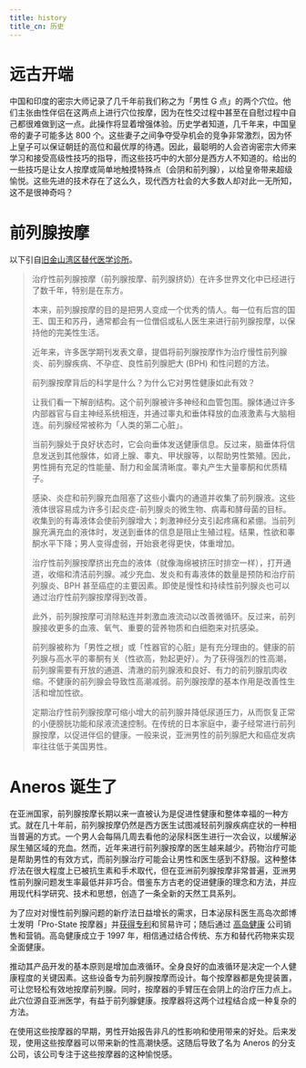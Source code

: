 ```yaml
---
title: history
title_cn: 历史
---
```


# 远古开端

中国和印度的密宗大师记录了几千年前我们称之为「男性 G 点」的两个穴位。他们主张由性伴侣在这两点上进行穴位按摩，因为在性交过程中甚至在自慰过程中自己都很难做到这一点。此操作将显着增强体验。历史学者知道，几千年来，中国皇帝的妻子可能多达 800 个。这些妻子之间争夺受孕机会的竞争非常激烈，因为怀上皇子可以保证朝廷的高位和最优厚的待遇。因此，最聪明的人会咨询密宗大师来学习和接受高级性技巧的指导，而这些技巧中的大部分是西方人不知道的。给出的一些技巧是让女人按摩或简单地触摸特殊点（会阴和前列腺），以给皇帝带来超级愉悦。这些先进的技术存在了这么久，现代西方社会的大多数人却对此一无所知，这不是很神奇吗？

# 前列腺按摩

以下引自[旧金山湾区替代医学诊所](http://www.biotherapy-clinic.com/prostatic_massage.html)。

> 治疗性前列腺按摩（前列腺按摩、前列腺挤奶）在许多世界文化中已经进行了数千年，特别是在东方。
>
> 本来，前列腺按摩的目的是把男人变成一个优秀的情人。每一位有后宫的国王、国王和苏丹，通常都会有一位僧侣或私人医生来进行前列腺按摩，以保持他的完美性生活。
>
> 近年来，许多医学期刊发表文章，提倡将前列腺按摩作为治疗慢性前列腺炎、前列腺疾病、不孕症、良性前列腺肥大 (BPH) 和性问题的方法。
>
> 前列腺按摩背后的科学是什么？为什么它对男性健康如此有效？
>
> 让我们看一下解剖结构。这个前列腺被许多神经和血管包围。腺体通过许多内部器官与自主神经系统相连，并通过睾丸和垂体释放的血液激素与大脑相连。前列腺经常被称为「人类的第二心脏」。
>
> 当前列腺处于良好状态时，它会向垂体发送健康信息。反过来，脑垂体将信息发送到其他腺体，如肾上腺、睾丸、甲状腺等，以帮助男性繁殖。因此，男性拥有充足的性能量、耐力和金属清晰度。睾丸产生大量睾酮和优质精子。
>
> 感染、炎症和前列腺充血阻塞了这些小囊内的通道并收集了前列腺液。这些液体很容易成为许多引起炎症-前列腺炎的微生物、病毒和酵母菌的目标。收集到的有毒液体会使前列腺增大；刺激神经分支引起疼痛和紧绷。当前列腺充满充血的液体时，发送到垂体的信息是阻止生殖过程。结果，性欲和睾酮水平下降；男人变得虚弱，开始衰老得更快，体重增加。
>
> 治疗性前列腺按摩挤出充血的液体（就像海绵被挤压时排空一样），打开通道，收缩和清洁前列腺。减少充血、发炎和有毒液体的数量是预防和治疗前列腺炎、BPH 甚至癌症的主要因素。即使是慢性和持续性前列腺炎也可以通过治疗性前列腺按摩得到改善。
>
> 此外，前列腺按摩可消除粘连并刺激血液流动以改善微循环。反过来，前列腺接收更多的血液、氧气、重要的营养物质和白细胞来对抗感染。
>
> 前列腺被称为「男性之根」或「性器官的心脏」是有充分理由的。健康的前列腺与高水平的睾酮有关（性欲高，勃起更好）。为了获得强烈的性高潮，前列腺需要有开放的通道、清澈的前列腺液和良好、有力的前列腺肌肉收缩。不健康的前列腺会导致性高潮减弱。前列腺按摩的基本作用是改善性生活和增加性欲。
>
> 定期治疗性前列腺按摩可缩小增大的前列腺并降低尿道压力，从而恢复正常的小便膀胱功能和尿液流速控制。在传统的日本家庭中，妻子经常进行前列腺按摩，以促进伴侣的健康。一般来说，亚洲男性的前列腺肥大和癌症发病率往往低于美国男性。

# Aneros 诞生了

在亚洲国家，前列腺按摩长期以来一直被认为是促进性健康和整体幸福的一种方式。就在几十年前，前列腺按摩仍然是西方医生试图减轻前列腺疾病症状的一种相当普遍的方式。一个男人会每隔几周去看他的泌尿科医生进行一次会议，以缓解泌尿生殖区域的充血。然而，近年来进行前列腺按摩的医生越来越少。药物治疗可能是帮助男性的有效方式，而前列腺治疗可能会让男性和医生感到不舒服。这种整体疗法在很大程度上已被抗生素和手术取代，但在亚洲前列腺按摩非常普遍，亚洲男性前列腺问题发生率最低并非巧合。借鉴东方古老的促进健康的理念和方法，并应用现代科学研究、技术和思想，创造了一条全新的天然工具系列。

为了应对对慢性前列腺问题的新疗法日益增长的需求，日本泌尿科医生高岛次郎博士发明「Pro-State 按摩器」并[获得专利](http://www.google.com/patents?vid=USPAT6802850)和贸易许可；随后通过 [高岛健康](http://www.highisland.com) 公司销售和营销。高岛健康成立于 1997 年，相信通过结合传统、东方和替代药物来实现全面健康。

推动其产品开发的基本原则是增加血液循环。全身良好的血液循环是决定一个人健康程度的关键因素。这些设备专为前列腺按摩而设计。每个按摩器都是免提装置，可让您轻松有效地按摩前列腺。同时，按摩器的手臂压在会阴上的治疗压力点上。此穴位源自亚洲医学，有益于前列腺健康。按摩器将这两个过程结合成一种复杂的方法。

在使用这些按摩器的早期，男性开始报告非凡的性影响和使用带来的好处。后来发现，使用这些按摩器可以带来新的性高潮快感。这随后导致了名为 Aneros 的分支公司，该公司专注于这些按摩器的这种愉悦感。
